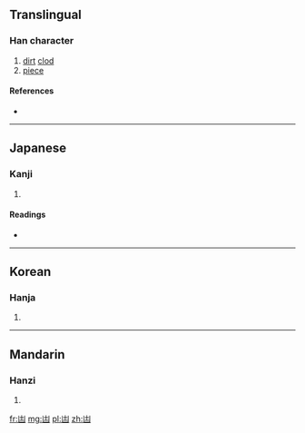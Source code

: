 {{also|塊}}
==Translingual==

===Han character===
{{Han char|rn=17|rad=凵|as=03|sn=5|four=|canj=山土 (UG)}}

# [[dirt]] [[clod]]
# [[piece]]

====References====
* {{Han ref|kx=0135.070|dkj=01807|dj=0301.030|hdz=10307.050|uh=51F7|ud=20983}}

----

==Japanese==

===Kanji===
{{ja-kanji|grade=|rs=凵03}}

# {{defn|Japanese|sort=凵03}}

====Readings====
* {{ja-readings|on=[[かい]] (kai), [[け]] (ke)|kun=[[つちくれ]] (tsuchikure)}}

----

==Korean==

===Hanja===
{{ko-hanja|hangeul=괴|rv=goe|mr=koe}}

# {{defn|Korean|sort=凵03}}

----

==Mandarin==

===Hanzi===
{{cmn-hanzi|pin=[[kuài]] ([[kuai4]])|wg=[[k'uai4|k'uai<sup>4</sup>]]}}

# {{defn|Mandarin|sort=凵03}}

[[fr:凷]]
[[mg:凷]]
[[pl:凷]]
[[zh:凷]]